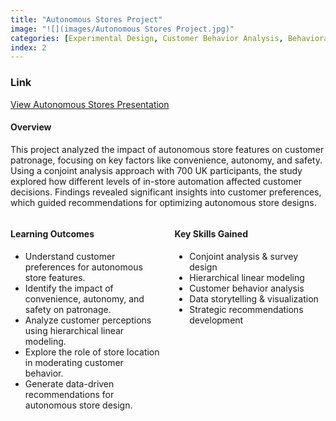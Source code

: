 ```yaml
---
title: "Autonomous Stores Project"
image: "![](images/Autonomous Stores Project.jpg)"
categories: [Experimental Design, Customer Behavior Analysis, Behavioral Analysis, Advanced Statistical Methods, Customer Segmentation, Practical Recommendations, Segmentation & Comparative Analysis]
index: 2
---
```

### Link 
[View Autonomous Stores Presentation](https://raw.githubusercontent.com/jonnydlt/6400/main/images/6300%20%20Autonomous%20stores%20presentation.pptx.pdf)


#### **Overview**

This project analyzed the impact of autonomous store features on customer patronage, focusing on key factors like convenience, autonomy, and safety. Using a conjoint analysis approach with 700 UK participants, the study explored how different levels of in-store automation affected customer decisions. Findings revealed significant insights into customer preferences, which guided recommendations for optimizing autonomous store designs.

::::: columns
::: {.column width="50%"}
#### **Learning Outcomes**

-   Understand customer preferences for autonomous store features.
-   Identify the impact of convenience, autonomy, and safety on patronage.
-   Analyze customer perceptions using hierarchical linear modeling.
-   Explore the role of store location in moderating customer behavior.
-   Generate data-driven recommendations for autonomous store design.
:::

::: {.column width="50%"}
#### **Key Skills Gained**

-   Conjoint analysis & survey design
-   Hierarchical linear modeling
-   Customer behavior analysis
-   Data storytelling & visualization
-   Strategic recommendations development
:::
:::::
